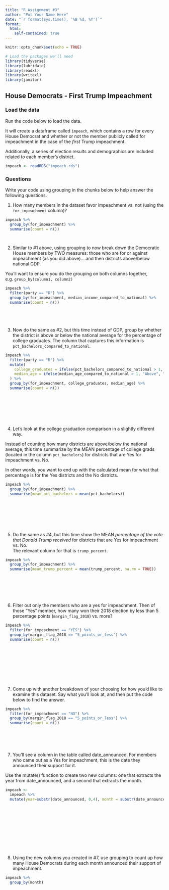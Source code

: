 ```yaml
---
title: "R Assignment #3"
author: "Put Your Name Here"
date: "`r format(Sys.time(), '%B %d, %Y')`"
format:
  html:
    self-contained: true
---
```


```r
knitr::opts_chunk$set(echo = TRUE)

# Load the packages we'll need
library(tidyverse)
library(lubridate)
library(readxl)
library(writexl)
library(janitor)

```

## House Democrats - First Trump Impeachment

### Load the data

Run the code below to load the data.

It will create a dataframe called `impeach`, which contains a row for every House Democrat and whether or not the member publicly called for impeachment in the case of the *first* Trump impeachment.

Additionally, a series of election results and demographics are included related to each member's district.

```r

impeach <- readRDS("impeach.rds")


```

### Questions

Write your code using grouping in the chunks below to help answer the following questions.

1)  How many members in the dataset favor impeachment vs. not (using the `for_impeachment` column)?

```r

impeach %>%
  group_by(for_impeachment) %>%
  summarise(count = n())
  



```

2)  Similar to #1 above, using grouping to now break down the Democratic House members by TWO measures: those who are for or against impeachment (as you did above)....and then districts above/below national GDP.  
  
You'll want to ensure you do the grouping on both columns together, e.g. `group_by(column1, column2)`

```r


impeach %>%
  filter(party == "D") %>% 
  group_by(for_impeachment, median_income_compared_to_national) %>%
  summarise(count = n())






```

3)  Now do the same as #2, but this time instead of GDP, group by whether the district is above or below the national average for the percentage of college graduates. The column that captures this information is `pct_bachelors_compared_to_national`.

```r





impeach %>%
  filter(party == "D") %>% 
  mutate(
    college_graduates = ifelse(pct_bachelors_compared_to_national > 1, "Above", "Below"),
    median_age = ifelse(median_age_compared_to_national > 1, "Above", "Below")
  ) %>% 
  group_by(for_impeachment, college_graduates, median_age) %>%
  summarise(count = n())









```

4)  Let's look at the college graduation comparison in a slightly different way.  
  
Instead of counting how many districts are above/below the national average, this time summarize by the MEAN percentage of college grads (located in the column `pct_bachelors`) for districts that are Yes for impeachment vs. No.  
  
In other words, you want to end up with the calculated mean for what that percentage is for the Yes districts and the No districts.

```r


impeach %>%
  group_by(for_impeachment) %>%
  summarise(mean_pct_bachelors = mean(pct_bachelors))









```

5)  Do the same as #4, but this time show the MEAN *percentage of the vote that Donald Trump received* for districts that are Yes for impeachment vs. No.  
The relevant column for that is `trump_percent`.

```r



impeach %>%
  group_by(for_impeachment) %>%
  summarise(mean_trump_percent = mean(trump_percent, na.rm = TRUE))








```

6)  Filter out only the members who are a yes for impeachment. Then of those "Yes" member, how many won their 2018 election by less than 5 percentage points (`margin_flag_2018`) vs. more?

```r

  



impeach %>%
  filter(for_impeachment == "YES") %>%
  group_by(margin_flag_2018 == "5_points_or_less") %>%
  summarise(count = n())











```

7)  Come up with another breakdown of your choosing for how you'd like to examine this dataset. Say what you'll look at, and then put the code below to find the answer.

```r

  

impeach %>%
  filter(for_impeachment == "NO") %>%
  group_by(margin_flag_2018 == "5_points_or_less") %>%
  summarise(count = n())







```

7)  You'll see a column in the table called date_announced. For members who came out as a Yes for impeachment, this is the date they announced their support for it.  
  
Use the mutate() function to create two new columns: one that extracts the year from date_announced, and a second that extracts the month.

```r


impeach <-
  impeach %>%
  mutate(year=substr(date_announced, 0,4), month = substr(date_announced, 6, 7))













```

8) Using the new columns you created in #7, use grouping to count up how many House Democrats during each month announced their support of impeachment.

```r




impeach %>%
  group_by(month)










```



